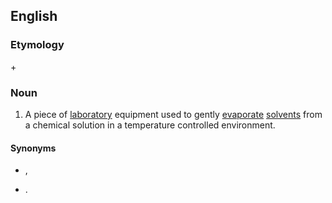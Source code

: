 ==English==
{{wikipedia}}

===Etymology===
{{m|en|rotary}} + {{m|en|evaporator}}

===Noun===
{{en-noun}}

# {{lb|en|chemistry}} A piece of [[laboratory]] equipment used to gently [[evaporate]] [[solvents]] from a chemical solution in a temperature controlled environment.

====Synonyms====
* {{l|en|rotaevaporator}}, {{l|en|rotoevaporator}}
* {{l|en|rotavap}}. {{l|en|rotavape}}